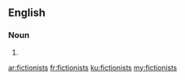 ==English==

===Noun===
{{head|en}}

# {{plural of|fictionist}}

[[ar:fictionists]]
[[fr:fictionists]]
[[ku:fictionists]]
[[my:fictionists]]
